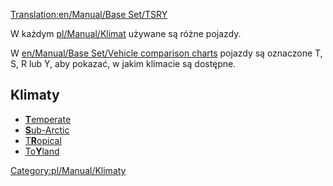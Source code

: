 [[Translation:en/Manual/Base Set/TSRY]]

W każdym [[pl/Manual/Klimat]] używane są różne pojazdy. 

W [[en/Manual/Base Set/Vehicle comparison charts]] pojazdy są oznaczone T, S, R lub Y, aby pokazać, w jakim klimacie są dostępne.

==Klimaty==

*[[pl/Manual/Klimat#umiarkowany|'''T'''emperate<!--'''U'''miarkowany-->]]
*[[pl/Manual/Klimat#arktyczny|'''S'''ub-Arctic<!--'''A'''rktyczny-->]]
*[[pl/Manual/Klimat#tropikalny|T'''R'''opical<!--'''T'''ropikalny-->]]
*[[en/Manual/Climates#toyland|To'''Y'''land]]

<!--[[Category:en/Manual/Climates]]-->[[Category:pl/Manual/Klimaty]]